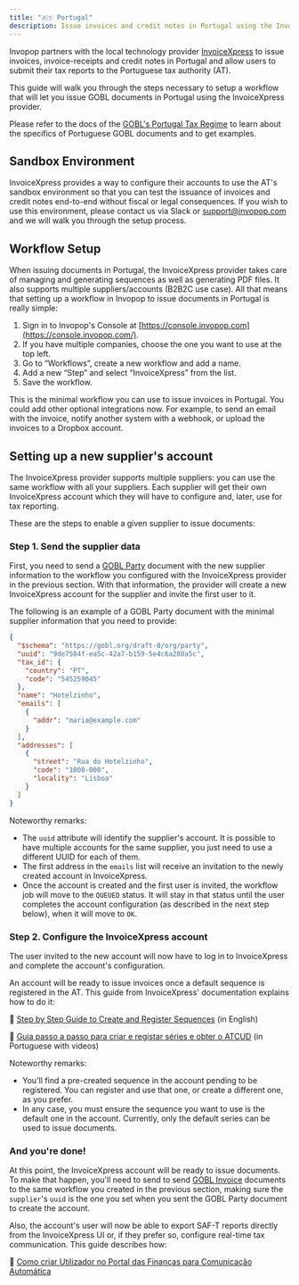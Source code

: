 ```yaml
---
title: "🇵🇹 Portugal"
description: Issue invoices and credit notes in Portugal using the InvoiceXpress provider.
---
```


Invopop partners with the local technology provider [InvoiceXpress](https://invoicexpress.com/) to issue invoices, invoice-receipts and credit notes in Portugal and allow users to submit their tax reports to the Portuguese tax authority (AT).

This guide will walk you through the steps necessary to setup a workflow that will let you issue GOBL documents in Portugal using the InvoiceXpress provider.

Please refer to the docs of the [GOBL's Portugal Tax Regime](https://github.com/invopop/gobl/blob/main/regimes/pt/README.md) to learn about the specifics of Portuguese GOBL documents and to get examples.

## Sandbox Environment

InvoiceXpress provides a way to configure their accounts to use the AT's sandbox environment so that you can test the issuance of invoices and credit notes end-to-end without fiscal or legal consequences. If you wish to use this environment, please contact us via Slack or [support@invopop.com](mailto:support@invopop.com) and we will walk you through the setup process.

## Workflow Setup

When issuing documents in Portugal, the InvoiceXpress provider takes care of managing and generating sequences as well as generating PDF files. It also supports multiple suppliers/accounts (B2B2C use case). All that means that setting up a workflow in Invopop to issue documents in Portugal is really simple:

1. Sign in to Invopop's Console at [https://console.invopop.com](https://console.invopop.com/).
2. If you have multiple companies, choose the one you want to use at the top left.
3. Go to “Workflows”, create a new workflow and add a name.
4. Add a new “Step” and select “InvoiceXpress” from the list.
5. Save the workflow.

This is the minimal workflow you can use to issue invoices in Portugal. You could add other optional integrations now. For example, to send an email with the invoice, notify another system with a webhook, or upload the invoices to a Dropbox account.

## Setting up a new supplier's account

The InvoiceXpress provider supports multiple suppliers: you can use the same workflow with all your suppliers. Each supplier will get their own InvoiceXpress account which they will have to configure and, later, use for tax reporting.

These are the steps to enable a given supplier to issue documents:

### Step 1. Send the supplier data

First, you need to send a [GOBL Party](https://docs.gobl.org/draft-0/org/party) document with the new supplier information to the workflow you configured with the InvoiceXpress provider in the previous section. With that information, the provider will create a new InvoiceXpress account for the supplier and invite the first user to it.

The following is an example of a GOBL Party document with the minimal supplier information that you need to provide:

```json
{
  "$schema": "https://gobl.org/draft-0/org/party",
  "uuid": "9de7584f-ea5c-42a7-b159-5e4c6a280a5c",
  "tax_id": {
    "country": "PT",
    "code": "545259045"
  },
  "name": "Hotelzinho",
  "emails": [
    {
      "addr": "maria@example.com"
    }
  ],
  "addresses": [
    {
      "street": "Rua do Hotelzinho",
      "code": "1000-000",
      "locality": "Lisboa"
    }
  ]
}
```

Noteworthy remarks:

- The `uuid` attribute will identify the supplier's account. It is possible to have multiple accounts for the same supplier, you just need to use a different UUID for each of them.
- The first address in the `emails` list will receive an invitation to the newly created account in InvoiceXpress.
- Once the account is created and the first user is invited, the workflow job will move to the `QUEUED` status. It will stay in that status until the user completes the account configuration (as described in the next step below), when it will move to `OK`.

### Step 2. Configure the InvoiceXpress account

The user invited to the new account will now have to log in to InvoiceXpress and complete the account's configuration.

An account will be ready to issue invoices once a default sequence is registered in the AT. This guide from InvoiceXpress' documentation explains how to do it:

📘 [Step by Step Guide to Create and Register Sequences](https://invoicexpress.helpscoutdocs.com/article/219-step-by-step-guide-to-creating-and-registering-series) (in English)

📘 [Guia passo a passo para criar e registar séries e obter o ATCUD](https://invoicexpress.helpscoutdocs.com/article/212-atcud-guia-passo-a-passo-para-criar-e-registar-series) (in Portuguese with videos)

Noteworthy remarks:

- You'll find a pre-created sequence in the account pending to be registered. You can register and use that one, or create a different one, as you prefer.
- In any case, you must ensure the sequence you want to use is the default one in the account. Currently, only the default series can be used to issue documents.

### And you're done!

At this point, the InvoiceXpress account will be ready to issue documents. To make that happen, you'll need to send to send [GOBL Invoice](https://docs.gobl.org/draft-0/bill/invoice) documents to the same workflow you created in the previous section, making sure the `supplier`'s `uuid` is the one you set when you sent the GOBL Party document to create the account.

Also, the account's user will now be able to export SAF-T reports directly from the InvoiceXpress UI or, if they prefer so, configure real-time tax communication. This guide describes how:

📗 [Como criar Utilizador no Portal das Finanças para Comunicação Automática](https://invoicexpress.helpscoutdocs.com/article/92-como-crio-um-sub-utilizador-no-portal-das-financas)

